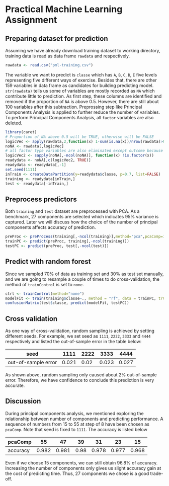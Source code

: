 # Practical Machine Learning Assignment
## Preparing dataset for prediction
Assuming we have already download training dataset to working directory, training data is read as data frame `rawdata` and respectively. 
```r
rawdata <- read.csv("pml-training.csv")
```

The variable we want to predict is `classe` which has `A`, `B`, `C`, `D`, `E` five levels representing five different ways of exercise. Besides that, there are other 159 variables in data frame as candidates for building predicting model. `str(rawdata)` tells us some of variables are mostly recorded as `NA` which contribute little to prediction. As first step, these columns are identified and removed if the proportion of `NA` is above 0.5. However, there are still about 100 variables after this subtraction. Preprossing step like Principal Components Analysis is applied to further reduce the number of variables. To perform Principal Components Analysis, all `factor` variables are also deleted.
```r
library(caret)
# Proportion of NA above 0.5 will be TRUE, otherwise will be FALSE
logicVec <- apply(rawdata,2,function(x) 1-sum(is.na(x))/nrow(rawdata)>0.5)
noNA <- rawdata[,logicVec]
# all factor type variables are also eliminated except outcome because following PCA does not like them.
logicVec2 <- sapply(noNA[,-ncol(noNA)], function(x) !is.factor(x))
readydata <- noNA[,c(logicVec2, TRUE)]
readydata <- readydata[,-1]
set.seed(1111)
inTrain <- createDataPartition(y=readydata$classe, p=0.7, list=FALSE)
training <- readydata[inTrain,]
test <- readydata[-inTrain,]
```

## Preprocess predictors
Both `training` and `test` dataset are preprocessed with PCA. As a benchmark, 27 components are selected which indicates 95% variance is captured. Later we will discuss how the choice of the number of principal components affects accuracy of prediction.
```r
preProc <- preProcess(training[,-ncol(training)],method="pca",pcaComp=15)
trainPC <- predict(preProc, training[,-ncol(training)])
testPC <- predict(preProc, test[,-ncol(test)])
```

## Predict with random forest
Since we sampled 70% of data as training set and 30% as test set manually, and we are going to resample a couple of times to do cross-validation, the method of `trainControl` is set to `none`.
```r
ctrl <- trainControl(method="none")
modelFit <- train(training$classe~., method = "rf", data = trainPC, trControl=ctrl, tuneLength=1)
confusionMatrix(test$classe, predict(modelFit, testPC))
```

## Cross validation
As one way of cross-validation, random sampling is achieved by setting different seeds. For example, we set seed as `1111`, `2222`, `3333` and `4444` respectively and listed the out-of-sample error in the table below:

|         seed        | 1111 | 2222  | 3333 | 4444  |
|:-------------------:|------|-------|------|-------|
| out-of-sample error | 0.021 | 0.02 | 0.023 | 0.027 |

As shown above, random sampling only caused about 2% out-of-sample error. Therefore, we have confidence to conclude this prediction is very accurate.

## Discussion
During principal components analysis, we mentioned exploring the relationship between number of components and predicting performance. A sequence of numbers from 15 to 55 at step of 8 have been chosen as `pcaComp`. Note that seed is fixed to `1111`. The accuracy is listed below

| pcaComp  | 55   | 47    | 39    | 31    | 23   | 15    |
|----------|------|-------|-------|-------|------|-------|
| accuracy | 0.982 | 0.981 | 0.98 | 0.978 | 0.977 | 0.968 |

Even if we choose 15 components, we can still obtain 96.8% of accuracy. Increasing the number of components only gives us slight accuracy gain at the cost of predicting time. Thus, 27 components we chose is a good trade-off.